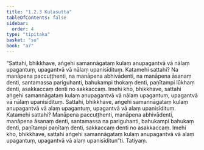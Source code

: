 ```yaml
---
title: "1.2.3 Kulasutta"
tableOfContents: false
sidebar:
  order: 4
type: "tipitaka"
basket: "su"
book: "a7"
---
```



<DynamicBreadcrumb />

<Division number="13" book="a7">

<Paragraph number="63" book="a7">
“Sattahi, bhikkhave, aṅgehi samannāgataṃ kulaṃ anupagantvā vā nālaṃ upagantuṃ, upagantvā vā nālaṃ upanisīdituṃ. Katamehi sattahi? Na manāpena paccuṭṭhenti, na manāpena abhivādenti, na manāpena āsanaṃ denti, santamassa pariguhanti, bahukampi thokaṃ denti, paṇītampi lūkhaṃ denti, asakkaccaṃ denti no sakkaccaṃ. Imehi kho, bhikkhave, sattahi aṅgehi samannāgataṃ kulaṃ anupagantvā vā nālaṃ upagantuṃ, upagantvā vā nālaṃ upanisīdituṃ.
</Paragraph>

<Paragraph number="64" book="a7">
Sattahi, bhikkhave, aṅgehi samannāgataṃ kulaṃ anupagantvā vā alaṃ upagantuṃ, upagantvā vā alaṃ upanisīdituṃ. Katamehi sattahi? Manāpena paccuṭṭhenti, manāpena abhivādenti, manāpena āsanaṃ denti, santamassa na pariguhanti, bahukampi bahukaṃ denti, paṇītampi paṇītaṃ denti, sakkaccaṃ denti no asakkaccaṃ. Imehi kho, bhikkhave, sattahi aṅgehi samannāgataṃ kulaṃ anupagantvā vā alaṃ upagantuṃ, upagantvā vā alaṃ upanisīditun”ti.

</Paragraph>
</Division>

<Paragraph number="65" type="center" book="a7">
Tatiyaṃ.
</Paragraph>
